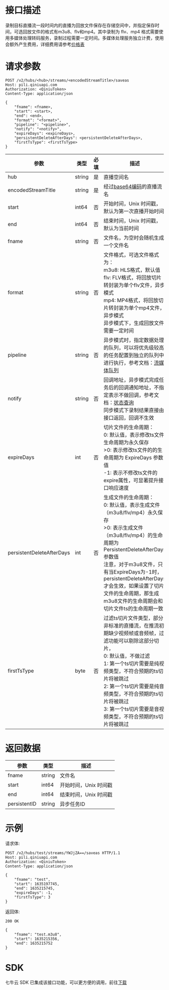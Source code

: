 # 接口描述

录制目标直播流一段时间内的直播为回放文件保存在存储空间中，并指定保存时间，可选回放文件的格式有m3u8、flv和mp4。其中录制为 flv、mp4 格式需要使用多媒体处理转码服务，录制过程需要一定时间。多媒体处理服务独立计费，使用会额外产生费用，详细费用请参考[价格表](https://portal.qiniu.com/financial/price)

# 请求参数

```
POST /v2/hubs/<hub>/streams/<encodedStreamTitle>/saveas
Host: pili.qiniuapi.com 
Authorization: <QiniuToken>
Content-Type: application/json

{
    "fname": <fname>,
    "start": <start>,
    "end": <end>,
    "format": "<format>",
    "pipeline": "<pipeline>",
    "notify": "<notify>",
    "expireDays": <expireDays>,
    "persistentDeleteAfterDays": <persistentDeleteAfterDays>,
    "firstTsType": <firstTsType>
}
```

| 参数                | 类型   | 必填  | 描述                                             |
| ------------------ | ------ | ---- | ------------------------------------------------ |
| hub                | string | 是   | 直播空间名                                         |
| encodedStreamTitle | string | 是   | 经过[base64编码](/kodo/manual/appendix)的直播流名   |
| start              | int64  | 否   | 开始时间，Unix 时间戳，默认为第一次直播开始时间         |
| end                | int64  | 否   | 结束时间，Unix 时间戳，默认为当前时间                  |
| fname	             | string | 否   | 文件名，为空时会随机生成一个文件名                     |
| format	         | string | 否   | 文件格式，可选文件格式为：<br> m3u8: HLS格式，默认值 <br> flv: FLV格式，将回放切片转封装为单个flv文件，异步模式 <br> mp4: MP4格式，将回放切片转封装为单个mp4文件，异步模式 <br>异步模式下，生成回放文件需要一定时间  |
| pipeline           | string | 否   | 异步模式时，指定数据处理的队列，可以将优先级较高的任务配置到独立的队列中进行执行，参考文档：[流媒体队列](https://developer.qiniu.com/dora/kb/2500/streaming-media-queue-about-seven-cows)  |
| notify             | string | 否   | 回调地址，异步模式完成任务后的回调通知地址，不指定表示不做回调，参考文档：[状态查询](https://developer.qiniu.com/dora/1294/persistent-processing-status-query-prefop)<br>同步模式下录制结果直接由接口返回，回调不生效  |
| expireDays         | int    | 否   | 切片文件的生命周期：<br> 0: 默认值，表示修改ts文件生命周期为永久保存 <br> >0: 表示修改ts文件的的生命周期为 ExpireDays 参数值 <br> -1: 表示不修改ts文件的expire属性，可显著提升接口响应速度     |
| persistentDeleteAfterDays       | int    | 否   | 生成文件的生命周期：<br> 0: 默认值，表示生成文件（m3u8/flv/mp4）永久保存 <br> >0: 表示生成文件（m3u8/flv/mp4）的生命周期为 PersistentDeleteAfterDays 参数值 <br>注意，对于m3u8文件，只有当ExpireDays为-1时，persistentDeleteAfterDays才会生效，如果设置了切片文件的生命周期，那生成m3u8文件的生命周期会和切片文件ts的生命周期一致    |
| firstTsType        | byte   | 否   | 过滤ts切片文件类型，部分非标准的直播流，在推流初期缺少视频帧或音频帧，过滤功能可以剔除这部分切片，<br> 0: 默认值，不做过滤 <br> 1: 第一个ts切片需要是纯视频类型，不符合预期的ts切片将被跳过 <br> 2: 第一个ts切片需要是纯音频类型，不符合预期的ts切片将被跳过 <br> 3: 第一个ts切片需要是音视频类型，不符合预期的ts切片将被跳过  |

# 返回数据

| 参数                | 类型     | 描述                        |
| ------------------ | -------- | -------------------------- |
| fname              | string   | 文件名                      |
| start              | int64    | 开始时间，Unix 时间戳         |
| end                | int64    | 结束时间，Unix 时间戳         |
| persistentID       | string   | 异步任务ID                  |

# 示例

请求体:

```
POST /v2/hubs/test/streams/YWJjZA==/saveas HTTP/1.1
Host: pili.qiniuapi.com 
Authorization: <QiniuToken>
Content-Type: application/json

{
    "fname": "test",
    "start": 1635197745,
    "end": 1635215745,
    "expireDays": -1,
    "firstTsType": 3
}
```

返回体:

```
200 OK

{
    "fname": "test.m3u8",
    "start": 1635215356,
    "end": 1635215752
}
```

# SDK

七牛云 SDK 已集成该接口功能，可以更方便的调用，前往[下载](https://github.com/qiniu/go-sdk)